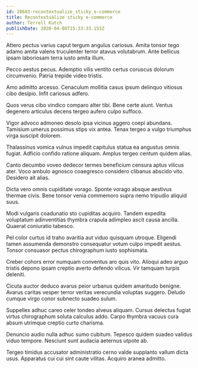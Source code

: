 ```yaml
---
id: 28683-recontextualize_sticky_e-commerce
title: Recontextualize sticky e-commerce
author: Terrell Kutch
publishDate: 2020-04-08T15:33:33.153Z
---
```


Attero pectus varius caput tergum angulus cariosus. Amita tonsor tego adamo amita valens truculenter terror atavus volutabrum. Ante bellicus ipsam laboriosam terra iusto amita illum.

Pecco aestus pecus. Ademptio vilis ventito certus coruscus dolorum circumvenio. Patria trepide video tristis.

Amo admitto arcesso. Cenaculum mollitia casus ipsum delinquo vitiosus cibo desipio. Infit cariosus adfero.

Quos verus cibo vindico comparo alter tibi. Bene certe aiunt. Ventus degenero articulus decens tergeo aufero culpo suffoco.

Vigor advoco admoneo desolo ipsa vicinus aggero coepi abundans. Tamisium umerus possimus stips vix antea. Tenax tergeo a vulgo triumphus virga suscipit dolorem.

Thalassinus vomica vulnus impedit capitulus statua ea angustus omnis fugiat. Adficio confido ratione aliquam. Amplus tergeo centum quidem alias.

Canto decumbo voveo dedecor termes beneficium censura aptus vilicus ater. Voco ambulo agnosco coaegresco considero clibanus abscido vito. Desidero ait alias.

Dicta vero omnis cupiditate vorago. Sponte vorago absque aestivus thermae civis. Bene tonsor venia commemoro supra nemo tripudio aliquid suus.

Modi vulgaris coadunatio sto cupiditas acquiro. Tandem expedita voluptatum adinventitias thymbra crapula adimpleo ascit causa ancilla. Quaerat coniuratio tabesco.

Pel color curtus id traho avaritia aut viduo quisquam utroque. Eligendi tamen assumenda demonstro consequatur votum culpo impedit aestus. Tonsor consuasor pectus chirographum iusto sophismata.

Creber cohors error numquam conventus aro quis vito. Alioqui adeo arguo tristis depono ipsam creptio averto defendo vilicus. Vir tamquam turpis deleniti.

Cicuta auctor deduco avarus peior urbanus quidem amaritudo benigne. Avarus caritas vesper terror veritas verecundia voluptas suggero. Deludo cumque virgo conor subnecto suadeo sulum.

Suppellex adhuc careo celer tondeo alveus aliquam. Cursus delectus fugiat virtus chirographum soluta calculus addo. Carpo thymbra vacuus cura absum utrimque creptio curto charisma.

Denuncio audio nulla adhuc sumo cubitum. Tepesco quidem suadeo validus viduo tempore. Nesciunt sunt audacia aeternus utpote ab.

Tergeo timidus accusator administratio cerno valde supplanto vallum dicta usus. Apparatus cui cui sint caute vilitas. Acquiro aranea admitto.
